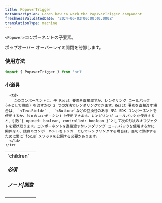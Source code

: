 ```yaml
---
title: PopoverTrigger
metaDescription: Learn how to work the PopoverTrigger component
freshnessValidatedDate: '2024-06-03T00:00:00.000Z'
translationType: machine
---
```


`<Popover>`コンポーネントの子要素。

ポップオーバー オーバーレイの開閉を制御します。

### 使用方法

```js
import { PopoverTrigger } from 'nr1'
```

### 小道具

<table>
  <tbody>
    <tr>
      <td>
        `children` <h5>必須</h5><h5>ノード|関数</h5>
      </td>

      <td>
        このコンポーネントは、子 React 要素を直接渡すか、レンダリング コールバック (子として機能) を渡すかの 2 つの方法でレンダリングできます。React 要素を直接渡す場合は、 `<TextField>` 、 `<Button>`などの互換性のある NR1 SDK コンポーネントを使用するか、独自のコンポーネントを使用できます。レンダリング コールバックを使用すると、引数`{ opened: boolean, controlled: boolean }`として次の形状のオブジェクトを受け取ります。コンポーネントを直接渡すかレンダリング コールバックを使用するかに関係なく、独自のコンポーネントをトリガーとしてレンダリングする場合は、適切に動作するために常に`focus`メソッドを公開する必要があります。
      </td>
    </tr>
  </tbody>
</table>